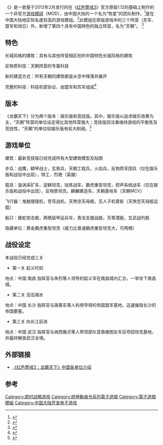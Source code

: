 {{NoteTA
| G1=Games
| G2=C&C
}}
{{Infobox VG
| title= {{Strloc prefix|红色警戒3：龙霸天下|
   strloc= {{strfind_short|红色警戒3：龙霸天下|(|1|
     lenstr= {{strlen_quick|红色警戒3：龙霸天下|}}}}-2
}}
| english=
| image =
| caption=
| designer=
| series=
| engine=
| released=
| genre= [[即时战略|即时战略]]（RTS）
| modes= [[单机游戏|单机游戏]]、[[多人游戏|多人游戏]]
| platforms= [[Microsoft_Windows|Microsoft Windows]]
}}

《'''{{Strloc prefix|红色警戒3：龙霸天下|
   strloc= {{strfind_short|红色警戒3：龙霸天下|(|1|
     lenstr= {{strlen_quick|红色警戒3：龙霸天下|}}}}-2
}}'''》是一款基于2013年2月发行的在《[[红色警戒3|红色警戒3]]》官方原版1.12的基础上制作的一个非官方[[游戏模组|游戏模组]]（MOD），由中国大陆的一个名为“牧星”的团队制作。<ref>{{Cite web |url=http://www.gamersky.com/news/201301/224852.shtml |title=游明星空 - 《飞机、军舰、士兵集结完毕！〈红色警戒3〉中国mod龙霸天下1.31放出测试版确定》 |access-date=2015-09-11 |archive-date=2019-06-24 |archive-url=https://web.archive.org/web/20190624025821/https://www.gamersky.com/news/201301/224852.shtml |dead-url=no }}</ref>是在中国大陆地区知名度较高的游戏模组。<ref>{{Cite web |url=http://www.uc129.com/zhanshu/ra3/11385.html |title=红警之家 - 《红色警戒3龙霸天下体验感想》 |access-date=2015-09-12 |archive-date=2019-08-21 |archive-url=https://web.archive.org/web/20190821104716/http://www.uc129.com/zhanshu/ra3/11385.html |dead-url=no }}</ref>此模组在原版游戏中的三个阵营（苏军、盟军和旭日）外，新增了第四个具有中国特色的独立阵营，名为“天朝”。
<ref>{{Cite web |url=http://www.yxdown.com/SoftView/SoftView_90838.html |title=游迅网 - 《红色警戒3龙霸天下 终极版OV1.5》 |access-date=2015-09-11 |archive-date=2020-06-28 |archive-url=https://web.archive.org/web/20200628222438/http://www.yxdown.com/SoftView/SoftView_90838.html |dead-url=no }}</ref>

== 特色 ==

长城风格的建筑：具有与其他阵营相区别的中国特色长城风格的建筑

反物质科技：天朝阵营的专属科技

新的建造方式：所有天朝的建筑都是从空中降落并展开

完整的科技：科技机密协议，由盟军和苏军组成<ref>{{Cite web |url=http://www.myra2.com/hongjingzixun/20150714/11013.html |title=红警家园 - 《红色警戒3龙霸天下OV1.6版研发进度放出！》 |access-date=2015-09-12 |archive-url=https://web.archive.org/web/20160304204118/http://www.myra2.com/hongjingzixun/20150714/11013.html |archive-date=2016-03-04 |dead-url=yes }}</ref>

== 版本 ==

《龙霸天下》分为两个版本：娱乐版和竞技版。其中，娱乐版以追求娱乐效果为主，“天朝”阵营的单位设定得比其他阵营强大；竞技版则注重维持游戏的平衡性及竞技性，“天朝”的单位较娱乐版有较大削弱。<ref>{{Cite web |url=http://www.52z.com/game/102205.html |title=飞翔下载 - 《红色警戒3：龙霸天下竞技版中文版》 |access-date=2015-09-12 |archive-date=2019-11-30 |archive-url=https://web.archive.org/web/20191130085400/https://www.52z.com/game/102205.html |dead-url=no }}</ref>

== 游戏单位 ==
建筑：最新竞技版已经完成所有大型建筑模型及贴图

步兵：战鹰，鳞甲战士，玄铁兵，天朝工程兵，火焰兵，反物质军团兵（仅在娱乐版和战役中出现），特工，烈艳（英雄）

载具：漩涡采矿车，逆鳞坦克，狱炼战车，霸虎重型坦克，控声系统战车（仅在娱乐版和战役中出现），反物质坦克，麒麟建造车，天朝基地车（天朝MCV）

飞行器：鬼魅搜猎机，苍穹战机，天煞空天母舰，无人子机霄影（天煞空天母舰运载）

船只：蝮蛇突击舰，两栖装甲运兵车，青龙支援战舰，天尊潜艇，玄武战列舰

隐藏单位：黄金霸虎重型坦克（威力比普通霸虎重型坦克大，可两栖）


== 战役设定 ==

本战役已经完成三关

*第一关 起义时刻 

地点：中国 南昌   指挥官与朱烈等人领导的起义军在南昌城内汇合，一举攻下南昌城。

*第二关 滔滔湘水 

地点：中国 长沙    指挥官与唐慕东等人利用夺得的帝国盟军基地，迅速摧毁长沙的帝国要塞。 

*第三关 向长江前进

地点：中国 武汉     指挥官与纳西雅贞等人带领部队营救被困友军后夺回坦克基地，并最终解放武汉全境。

== 外部链接 ==

* [http://www.yxdown.com/gonglue/129685.html 《红色警戒3：龙霸天下》中国各单位介绍] {{Wayback|url=http://www.yxdown.com/gonglue/129685.html |date=20200206032703 }}

== 参考 ==
{{reflist}}

[[Category:即时战略游戏|Category:即时战略游戏]]
[[Category:終極動員令系列電子遊戲|Category:終極動員令系列電子遊戲]]
[[Category:電子遊戲模組|Category:電子遊戲模組]]
[[Category:中国大陆开发电子游戏|Category:中国大陆开发电子游戏]]